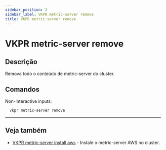 ```yaml
---
sidebar_position: 2
sidebar_label: VKPR metric-server remove
title: VKPR metric-server remove
---
```


# VKPR metric-server remove

## Descrição

Remova todo o conteúdo de metric-server do cluster.

## Comandos

Non-interactive inputs:

```bash
  vkpr metric-server remove
```

---

## Veja também

- [VKPR metric-server install aws](/docs/commands/metric-server/install/aws) - Instale o metric-server AWS no cluster.
